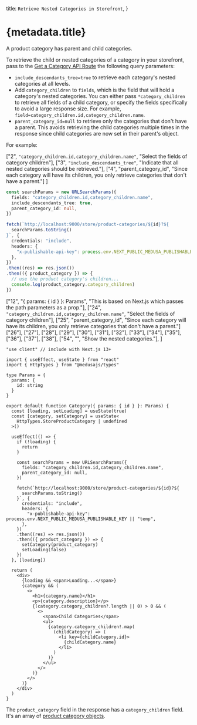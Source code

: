 
  title: `Retrieve Nested Categories in Storefront`,
}

# {metadata.title}

A product category has parent and child categories.

To retrieve the child or nested categories of a category in your storefront, pass to the [Get a Category API Route](!api!/store#product-categories_getproductcategoriesid) the following query parameters:

- `include_descendants_tree=true` to retrieve each category's nested categories at all levels.
- Add `category_children` to `fields`, which is the field that will hold a category's nested categories. You can either pass `*category_children` to retrieve all fields of a child category, or specify the fields specifically to avoid a large response size. For example, `field=category_children.id,category_children.name`.
- `parent_category_id=null` to retrieve only the categories that don't have a parent. This avoids retrieving the child categories multiple times in the response since child categories are now set in their parent's object.

For example:

<CodeTabs group="store-request">
  <CodeTab label="Fetch API" value="fetch">

  ["2", `"category_children.id,category_children.name"`, "Select the fields of category children"],
  ["3", `"include_descendants_tree"`, "Indicate that all nested categories should be retrieved."],
  ["4", "parent_category_id", "Since each category will have its children, you only retrieve categories that don't have a parent."]
]

  ```ts highlights={fetchHighlights}
  const searchParams = new URLSearchParams({
    fields: "category_children.id,category_children.name",
    include_descendants_tree: true,
    parent_category_id: null,
  })

  fetch(`http://localhost:9000/store/product-categories/${id}?${
    searchParams.toString()
  }`, {
    credentials: "include",
    headers: {
      "x-publishable-api-key": process.env.NEXT_PUBLIC_MEDUSA_PUBLISHABLE_KEY || "temp",
    },
  })
  .then((res) => res.json())
  .then(({ product_category }) => {
    // use the product category's children...
    console.log(product_category.category_children)
  })
  ```

  </CodeTab>
  <CodeTab label="React" value="react">

  ["12", "{ params: { id } }: Params", "This is based on Next.js which passes the path parameters as a prop."],
  ["24", `"category_children.id,category_children.name"`, "Select the fields of category children"],
  ["25", "parent_category_id", "Since each category will have its children, you only retrieve categories that don't have a parent."]
  ["26"], ["27"], ["28"], 
  ["29"], ["30"], ["31"], ["32"], ["33"], ["34"], ["35"], ["36"], ["37"], ["38"],
  ["54", "", "Show the nested categories."],
]

  ```tsx highlights={highlights}
  "use client" // include with Next.js 13+

  import { useEffect, useState } from "react"
  import { HttpTypes } from "@medusajs/types"

  type Params = {
    params: {
      id: string
    }
  }

  export default function Category({ params: { id } }: Params) {
    const [loading, setLoading] = useState(true)
    const [category, setCategory] = useState<
      HttpTypes.StoreProductCategory | undefined
    >()

    useEffect(() => {
      if (!loading) {
        return 
      }

      const searchParams = new URLSearchParams({
        fields: "category_children.id,category_children.name",
        parent_category_id: null,
      })

      fetch(`http://localhost:9000/store/product-categories/${id}?${
        searchParams.toString()
      }`, {
        credentials: "include",
        headers: {
          "x-publishable-api-key": process.env.NEXT_PUBLIC_MEDUSA_PUBLISHABLE_KEY || "temp",
        },
      })
      .then((res) => res.json())
      .then(({ product_category }) => {
        setCategory(product_category)
        setLoading(false)
      })
    }, [loading])

    return (
      <div>
        {loading && <span>Loading...</span>}
        {category && (
          <>
            <h1>{category.name}</h1>
            <p>{category.description}</p>
            {(category.category_children?.length || 0) > 0 && (
              <>
                <span>Child Categories</span>
                <ul>
                  {category.category_children!.map(
                    (childCategory) => (
                      <li key={childCategory.id}>
                        {childCategory.name}
                      </li>
                    )
                  )}
                </ul>
              </>
            )}
          </>
        )}
      </div>
    )
  }
  ```

  </CodeTab>
</CodeTabs>

The `product_category` field in the response has a `category_children` field. It's an array of [product category objects](!api!/store/#product-categories_productcategory_schema).
